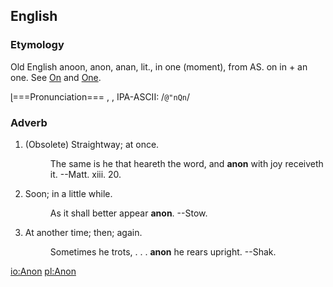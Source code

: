 ==English==
===Etymology===
Old English anoon, anon, anan, lit., in one  (moment), from AS. on in + an one.  See [[On]] and [[One]].

ɭ===Pronunciation===
{{AHD|*ə-nŏn'}}, {{IPA|/əˈnɒn/}}, IPA-ASCII: /<tt>@"nQn</tt>/

===Adverb===
# (Obsolete) Straightway; at once.
#:    The same is he that heareth the word, and '''anon''' with joy receiveth it. --Matt. xiii. 20.
# Soon; in a little while.
#:    As it shall better appear '''anon'''. --Stow.
# At another time; then; again.
#:    Sometimes he trots, . . . '''anon''' he rears upright. --Shak.
<!-- material copied from Webster's Revised Unabridged Dictionary (1913) -->

[[io:Anon]]
[[pl:Anon]]